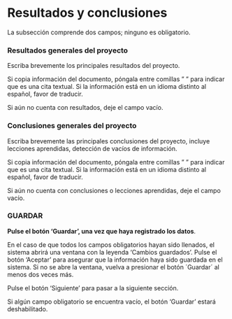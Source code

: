 #    Resultados y conclusiones  {.unnumbered}

La subsección comprende dos campos; ninguno es obligatorio.

### Resultados generales del proyecto{.unnumbered}
Escriba brevemente los principales resultados del proyecto.

Si copia información del documento, póngala entre comillas " " para indicar que es una cita textual. Si la información está en un idioma distinto al español, favor de traducir.

Si aún no cuenta con resultados, deje el campo vacío.


### Conclusiones generales del proyecto{.unnumbered}
Escriba brevemente las principales conclusiones del proyecto, incluye lecciones aprendidas, detección de vacíos de información.

Si copia información del documento, póngala entre comillas " " para indicar que es una cita textual. Si la información está en un idioma distinto al español, favor de traducir.

Si aún no cuenta con conclusiones o lecciones aprendidas, deje el campo vacío.


### GUARDAR{.unnumbered}

**Pulse el botón ‘Guardar’, una vez que haya registrado los datos**.

En el caso de que todos los campos obligatorios hayan sido llenados, el sistema abrirá una ventana con la leyenda 'Cambios guardados'. Pulse el botón ‘Aceptar’ para asegurar que la información haya sido guardada en el sistema. Si no se abre la ventana, vuelva a presionar el botón ´Guardar´ al menos dos veces más.

Pulse el botón ‘Siguiente’ para pasar a la siguiente sección. 

Si algún campo obligatorio se encuentra vacío, el botón ‘Guardar’ estará deshabilitado.

